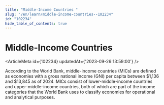 ```yaml
---
title: "Middle-Income Countries "
slug: "/en/learn/middle-income-countries--102234"
id: "102234"
hide_table_of_contents: true
---
```



# Middle-Income Countries 

<ArticleMeta id={102234} updatedAt={'2023-09-26 13:59:00'} />
<div className='border-solid border-b border-t-0 my-4 border-[var(--ifm-color-gray-300)]' />

According to the World Bank, middle-income countries (MICs) are defined as economies with a gross national income (GNI) per capita between $1,136 and $13,845 as of 2024. MICs consist of lower-middle-income countries and upper-middle-income countries, both of which are part of the income categories that the World Bank uses to classify economies for operational and analytical purposes.
